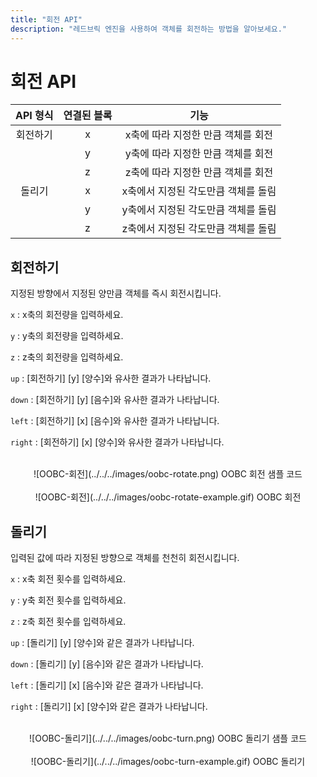 ```yaml
---
title: "회전 API"
description: "레드브릭 엔진을 사용하여 객체를 회전하는 방법을 알아보세요."
---
```

# 회전 API

| API 형식 | 연결된 블록 |                기능                 |
| :------: | :---------: | :---------------------------------: |
| 회전하기 |      x      | x축에 따라 지정한 만큼 객체를 회전  |
|          |      y      | y축에 따라 지정한 만큼 객체를 회전  |
|          |      z      | z축에 따라 지정한 만큼 객체를 회전  |
|  돌리기  |      x      | x축에서 지정된 각도만큼 객체를 돌림 |
|          |      y      | y축에서 지정된 각도만큼 객체를 돌림 |
|          |      z      | z축에서 지정된 각도만큼 객체를 돌림 |

## 회전하기

지정된 방향에서 지정된 양만큼 객체를 즉시 회전시킵니다.

`x` : x축의 회전량을 입력하세요.

`y` : y축의 회전량을 입력하세요.

`z` : z축의 회전량을 입력하세요.

`up` : [회전하기] [y] [양수]와 유사한 결과가 나타납니다.

`down` : [회전하기] [y] [음수]와 유사한 결과가 나타납니다.

`left` : [회전하기] [x] [음수]와 유사한 결과가 나타납니다.

`right` : [회전하기] [x] [양수]와 유사한 결과가 나타납니다.

<br />
<center>
  ![OOBC-회전](../../../images/oobc-rotate.png) OOBC 회전 샘플 코드
</center>

<br />
<center>![OOBC-회전](../../../images/oobc-rotate-example.gif) OOBC 회전</center>

## 돌리기

입력된 값에 따라 지정된 방향으로 객체를 천천히 회전시킵니다.

`x` : x축 회전 횟수를 입력하세요.

`y` : y축 회전 횟수를 입력하세요.

`z` : z축 회전 횟수를 입력하세요.

`up` : [돌리기] [y] [양수]와 같은 결과가 나타납니다.

`down` : [돌리기] [y] [음수]와 같은 결과가 나타납니다.

`left` : [돌리기] [x] [음수]와 같은 결과가 나타납니다.

`right` : [돌리기] [x] [양수]와 같은 결과가 나타납니다.

<br />
<center>
  ![OOBC-돌리기](../../../images/oobc-turn.png) OOBC 돌리기 샘플 코드
</center>

<br />
<center>
  ![OOBC-돌리기](../../../images/oobc-turn-example.gif) OOBC 돌리기
</center>
